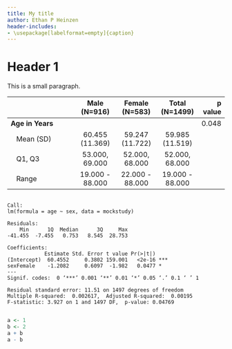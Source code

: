 ```yaml
---
title: My title
author: Ethan P Heinzen
header-includes:
- \usepackage[labelformat=empty]{caption}
---
```




# Header 1



This is a small paragraph.





|                            |  Male (N=916)   | Female (N=583)  | Total (N=1499)  | p value|
|:---------------------------|:---------------:|:---------------:|:---------------:|-------:|
|**Age in Years**            |                 |                 |                 |   0.048|
|&nbsp;&nbsp;&nbsp;Mean (SD) | 60.455 (11.369) | 59.247 (11.722) | 59.985 (11.519) |        |
|&nbsp;&nbsp;&nbsp;Q1, Q3    | 53.000, 69.000  | 52.000, 68.000  | 52.000, 68.000  |        |
|&nbsp;&nbsp;&nbsp;Range     | 19.000 - 88.000 | 22.000 - 88.000 | 19.000 - 88.000 |        |




```

Call:
lm(formula = age ~ sex, data = mockstudy)

Residuals:
    Min      1Q  Median      3Q     Max 
-41.455  -7.455   0.753   8.545  28.753 

Coefficients:
            Estimate Std. Error t value Pr(>|t|)    
(Intercept)  60.4552     0.3802 159.001   <2e-16 ***
sexFemale    -1.2082     0.6097  -1.982   0.0477 *  
---
Signif. codes:  0 ‘***’ 0.001 ‘**’ 0.01 ‘*’ 0.05 ‘.’ 0.1 ‘ ’ 1

Residual standard error: 11.51 on 1497 degrees of freedom
Multiple R-squared:  0.002617,	Adjusted R-squared:  0.00195 
F-statistic: 3.927 on 1 and 1497 DF,  p-value: 0.04769


```




```r
a <- 1
b <- 2
a + b
a - b
```



